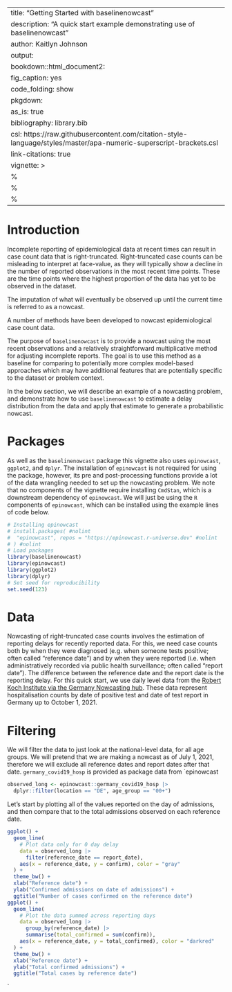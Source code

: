 
---
title: "Getting Started with baselinenowcast"
description: "A quick start example demonstrating use of baselinenowcast"
author: Kaitlyn Johnson
output:
  bookdown::html_document2:
    fig_caption: yes
    code_folding: show
pkgdown:
  as_is: true
bibliography: library.bib
csl: https://raw.githubusercontent.com/citation-style-language/styles/master/apa-numeric-superscript-brackets.csl
link-citations: true
vignette: >
  %\VignetteIndexEntry{Getting Started with baselinenowcast}
  %\VignetteEngine{knitr::rmarkdown}
  %\VignetteEncoding{UTF-8}
---

# Introduction

Incomplete reporting of epidemiological data at recent times can result in case count data that is right-truncated.
Right-truncated case counts can be misleading to interpret at face-value, as they will typically show a decline in the number of reported observations in the most recent time points.
These are the time points where the highest proportion of the data has yet to be observed in the dataset.

The imputation of what will eventually be observed up until the current time is referred to as a nowcast.

A number of methods have been developed to nowcast epidemiological case count data.

The purpose of `baselinenowcast` is to provide a nowcast using the most recent observations and a relatively straightforward multiplicative method for adjusting incomplete reports.
The goal is to use this method as a baseline for comparing to potentially more complex model-based approaches which may have additional features that are potentially specific to the dataset or problem context.

In the below section, we will describe an example of a nowcasting problem, and demonstrate how to use `baselinenowcast` to estimate a delay distribution from the data and apply that estimate to generate a probabilistic nowcast.

# Packages

As well as the `baselinenowcast` package this vignette also uses `epinowcast`, `ggplot2`, and `dplyr`.
The installation of `epinowcast` is not required for using the package, however, its pre and post-processing functions provide a lot of the data wrangling needed to set up the nowcasting problem.
We note that no components of the vignette require installing `CmdStan`, which is a downstream dependency of `epinowcast`.
We will just be using the `R` components of `epinowcast`, which can be installed using the example lines of code below.
```r
# Installing epinowcast
# install.packages( #nolint
#  "epinowcast", repos = "https://epinowcast.r-universe.dev" #nolint
# ) #nolint
# Load packages
library(baselinenowcast)
library(epinowcast)
library(ggplot2)
library(dplyr)
# Set seed for reproducibility
set.seed(123)
```

# Data

Nowcasting of right-truncated case counts involves the estimation of reporting delays for recently reported data.
For this, we need case counts both by when they were diagnosed (e.g. when someone tests positive; often called "reference date") and by when they were reported (i.e. when administratively recorded via public health surveillance; often called "report date"). The difference between the reference date and the report date is the reporting delay.
For this quick start, we use daily level data from the [Robert Koch Institute via the Germany Nowcasting hub](https://github.com/KITmetricslab/hospitalization-nowcast-hub/wiki/Truth-data#role-an-definition-of-the-seven-day-hospitalization-incidence).
These data represent hospitalisation counts by date of positive test and date of test report in Germany up to October 1, 2021.

# Filtering

We will filter the data to just look at the national-level data, for all age groups.
We will pretend that we are making a nowcast as of July 1, 2021, therefore we will exclude all reference dates and report dates after that date.
`germany_covid19_hosp` is provided as package data from `epinowcast
```r
observed_long <- epinowcast::germany_covid19_hosp |>
  dplyr::filter(location == "DE", age_group == "00+")
```

Let's start by plotting all of the values reported on the day of admissions,
and then compare that to the total admissions observed on each reference date.

```r
ggplot() +
  geom_line(
    # Plot data only for 0 day delay
    data = observed_long |>
      filter(reference_date == report_date),
    aes(x = reference_date, y = confirm), color = "gray"
  ) +
  theme_bw() +
  xlab("Reference date") +
  ylab("Confirmed admissions on date of admissions") +
  ggtitle("Number of cases confirmed on the reference date")
ggplot() +
  geom_line(
    # Plot the data summed across reporting days
    data = observed_long |>
      group_by(reference_date) |>
      summarise(total_confirmed = sum(confirm)),
    aes(x = reference_date, y = total_confirmed), color = "darkred"
  ) +
  theme_bw() +
  xlab("Reference date") +
  ylab("Total confirmed admissions") +
  ggtitle("Total cases by reference date")
```
`
